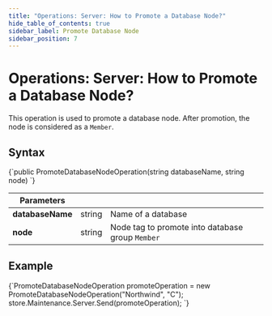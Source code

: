 ```yaml
---
title: "Operations: Server: How to Promote a Database Node?"
hide_table_of_contents: true
sidebar_label: Promote Database Node
sidebar_position: 7
---
```





# Operations: Server: How to Promote a Database Node?
<LanguageSwitcher supportedLanguages={supportedLanguages} />
<LanguageContent language="csharp">


This operation is used to promote a database node. After promotion, the node is considered as a `Member`. 

## Syntax

<TabItem value="promote_1" label="promote_1">
<CodeBlock language="csharp">
{`public PromoteDatabaseNodeOperation(string databaseName, string node)
`}
</CodeBlock>
</TabItem>

| Parameters | | |
| ------------- | ------------- | ----- |
| **databaseName** | string | Name of a database |
| **node** | string | Node tag to promote into database group `Member` |

## Example

<TabItem value="promote_2" label="promote_2">
<CodeBlock language="csharp">
{`PromoteDatabaseNodeOperation promoteOperation = new PromoteDatabaseNodeOperation("Northwind", "C");
store.Maintenance.Server.Send(promoteOperation);
`}
</CodeBlock>
</TabItem>



</LanguageContent>

<!---
- [Explanation of Node Types](../../../studio/server/cluster/cluster-view#cluster-nodes-types)

-->